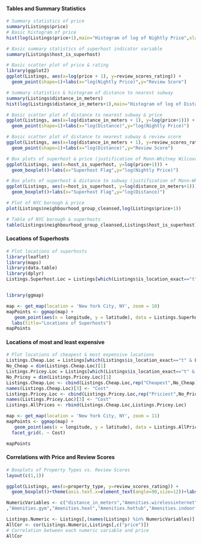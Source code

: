 #### Tables and Summary Statistics

```{r, cache=TRUE, eval=FALSE, tidy=TRUE, warning=FALSE,message=FALSE}
# Summary statistics of price
summary(Listings$price)
# Basic histogram of price
hist(log(Listings$price+1),main="Histogram of log of Nightly Price",xlab="log(Nightly Price)")

# Basic summary statistics of superhost indicator variable
summary(Listings$host_is_superhost)

# Basic scatter plot of price & rating
library(ggplot2)
ggplot(Listings, aes(x=log(price + 1), y=review_scores_rating)) +
  geom_point(shape=1)+labs(x="log(Nightly Price)",y="Review Score")

# Summary statistics & histogram of distance to nearest subway
summary(Listings$distance_in_meters)
hist(log(Listings$distance_in_meters+1),main="Histogram of log of Distance to Nearest Subway Station",xlab="log(Distance)")

# Basic scatter plot of distance to nearest subway & price
ggplot(Listings, aes(x=log(distance_in_meters + 1), y=log(price+1))) +
  geom_point(shape=1)+labs(x="log(Distance)",y="log(Nightly Price)")

# Basic scatter plot of distance to nearest subway & review score
ggplot(Listings, aes(x=log(distance_in_meters + 1), y=review_scores_rating)) +
  geom_point(shape=1)+labs(x="log(Distance)",y="Review Score")

# Box plots of superhost & price (justification of Mann-Whitney Wilcoxon test)
ggplot(Listings, aes(x=host_is_superhost, y=log(price+1))) +
  geom_boxplot()+labs(x="Superhost Flag",y="log(Nightly Price)")

# Box plots of superhost & distance to subway (justification of Mann-Whitney Wilcoxon test)
ggplot(Listings, aes(x=host_is_superhost, y=log(distance_in_meters+1))) +
  geom_boxplot()+labs(x="Superhost Flag",y="log(Distance)")

# Plot of NYC borough & price
plot(Listings$neighbourhood_group_cleansed,log(Listings$price+1))

# Table of NYC borough & superhosts
table(Listings$neighbourhood_group_cleansed,Listings$host_is_superhost)

```

#### Locations of Superhosts

```{r, cache=TRUE, eval=FALSE, tidy=TRUE, warning=FALSE,message=FALSE}
# Plot locations of superhosts
library(leaflet)
library(maps)
library(data.table)
library(dplyr)
Listings.Superhost.Loc = Listings[which(Listings$is_location_exact=="t" & Listings$host_is_superhost == "t"),c("latitude","longitude")]


library(ggmap)

map <- get_map(location = 'New York City, NY', zoom = 10)
mapPoints <- ggmap(map) +
   geom_point(aes(x = longitude, y = latitude), data = Listings.Superhost.Loc, alpha = .5)+
  labs(title="Locations of Superhosts")
mapPoints
```

#### Locations of most and least expensive

```{r, cache=TRUE, eval=FALSE, tidy=TRUE, warning=FALSE,message=FALSE}
# Plot locations of cheapest & most expensive locations
Listings.Cheap.Loc = Listings[which(Listings$is_location_exact=="t" & Listings$price <= 30),c("latitude","longitude")]
No_Cheap = dim(Listings.Cheap.Loc)[1]
Listings.Pricey.Loc = Listings[which(Listings$is_location_exact=="t" & Listings$price >= 1500),c("latitude","longitude")]
No_Pricey = dim(Listings.Pricey.Loc)[1]
Listings.Cheap.Loc <- cbind(Listings.Cheap.Loc,rep("Cheapest",No_Cheap))
names(Listings.Cheap.Loc)[3] <- "Cost"
Listings.Pricey.Loc <- cbind(Listings.Pricey.Loc,rep("Priciest",No_Pricey))
names(Listings.Pricey.Loc)[3] <- "Cost"
Listings.AllPrices <- rbind(Listings.Cheap.Loc,Listings.Pricey.Loc)

map <- get_map(location = 'New York City, NY', zoom = 11)
mapPoints <- ggmap(map) +
   geom_point(aes(x = longitude, y = latitude), data = Listings.AllPrices, alpha = .5) +
  facet_grid(. ~ Cost)

mapPoints

```

#### Correlations with Price and Review Scores

```{r, cache=TRUE, eval=FALSE, tidy=TRUE, warning=FALSE,message=FALSE}

# Boxplots of Property Types vs. Review Scores
layout(c(1,1))

ggplot(Listings, aes(x=property_type, y=review_scores_rating)) +
  geom_boxplot()+theme(axis.text.x=element_text(angle=90,size=12))+labs(x="Property Type",y="Review Score")

NumericVariables <- c("distance_in_meters","Amenities.wirelessinternet","Couple"    ,"Host.Ver.email","Host.Ver.facebook","Host.Ver.googl","Host.Ver.jumio"             ,"Host.Ver.kba","Host.Ver.linkedin","Host.Ver.manualofflin","Host.Ver.manualonlin"   ,"Host.Ver.none","Host.Ver.phone","Host.Ver.photograph","Host.Ver.review"            ,"Host.Ver.sentid","Host.Ver.weibo","Amenities.aircondit","Amenities.breakfast"      ,"Amenities.buzzerwirelessintercom","Amenities.cabletv","Amenities.carbonmonoxidedetector","Amenities.cat","Amenities.dog","Amenities.doorman","Amenities.dryer"          ,"Amenities.elevatorinbuild","Amenities.essenti","Amenities.familykidfriend",        "Amenities.fireextinguish","Amenities.firstaidkit","Amenities.freeparkingonpremis"   
,"Amenities.gym","Amenities.heat","Amenities.hottub","Amenities.indoorfireplac"      ,"Amenities.internet","Amenities.kitchen","Amenities.otherpet" ,              "Amenities.petsallow","Amenities.petsliveonthisproperti","Amenities.pool"            ,"Amenities.safetycard","Amenities.shampoo","Amenities.smokedetector","Amenities.smokingallow","Amenities.suitableforev","Amenities.washer","Amenities.washerdry"    ,"Amenities.wheelchairaccess","calculated_host_listings_count","reviews_per_month", "number_of_reviews","review_scores_rating","review_scores_accuracy",           "review_scores_cleanliness","review_scores_checkin","review_scores_communication"    ,"review_scores_location","review_scores_value","minimum_nights"                ,"maximum_nights","availability_30","availability_365","guests_included", "bathrooms","bedrooms","beds","host_total_listings_count","host_response_rate","host_acceptance_rate")

Listings.Numeric <- Listings[,(names(Listings) %in% NumericVariables)]
AllCor <- cor(Listings.Numeric,Listings[,c("price")])
# Correlation between each numeric variable and price
AllCor


```
